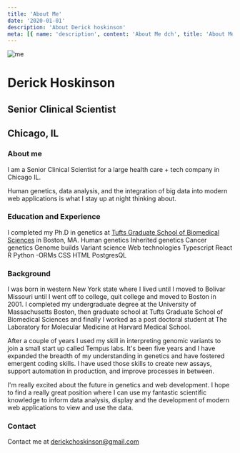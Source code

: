 ```yaml
---
title: 'About Me'
date: '2020-01-01'
description: 'About Derick hoskinson'
meta: [{ name: 'description', content: 'About Me dch', title: 'About Me' }]
---
```



 
<div className='flex flex-row gap-2'>
 
  <img src='https://blogphotosbucket.s3.us-east-2.amazonaws.com/profileimages/DerickFace.jpg' alt='me' className='w-1/2 object-cover ' />
  <div className='flex flex-col gap-2'>
    <h1>Derick Hoskinson</h1>
    <h2 >Senior Clinical Scientist</h2>
    <h2 >Chicago, IL</h2>
    </div>
</div>

### About me

  I am a Senior Clinical Scientist for a large health care + tech company in
  Chicago IL.


Human genetics, data analysis, and the integration of big data into modern web
applications is what I stay up at night thinking about.

### Education and Experience

I completed my Ph.D in genetics at
[Tufts Graduate School of Biomedical Sciences](https://gsbs.tufts.edu/) in Boston, MA.
Human genetics
Inherited genetics
Cancer genetics
Genome builds
Variant science
Web technologies
Typescript
React
R
Python
-ORMs
CSS
HTML
PostgresQL

### Background


I was born in western New York state where I lived until I moved to Bolivar Missouri until I went off to college, quit college and moved to Boston in 2001.
I completed my undergraduate degree at the University of Massachusetts Boston, then graduate school at Tufts Graduate School of Biomedical Sciences and finally I worked as a post doctoral student at The Laboratory for Molecular Medicine at Harvard Medical School.

After a couple of years I used my skill in interpreting genomic variants to join a small start up called Tempus labs. It's been five years and I have expanded the breadth of my understanding in genetics and have fostered emergent coding skills. I have used those skills to create new assays, support automation in production, and improve processes in between.

I'm really excited about the future in genetics and web development. I hope to find a really great position where I can use my fantastic scientific knowledge to inform data analysis, display and the development of modern web applications to view and use the data.



### Contact
Contact me at [derickchoskinson@gmail.com](https://gmail.com)

